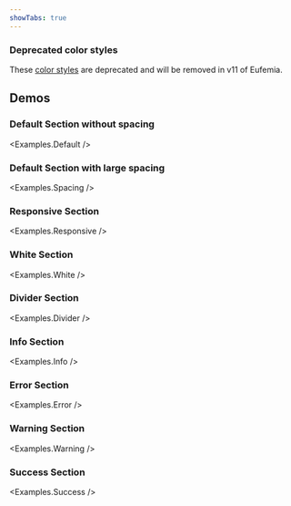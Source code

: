 ```yaml
---
showTabs: true
---
```



### Deprecated color styles

These [color styles](/uilib/components/section/deprecated/) are deprecated and will be removed in v11 of Eufemia.

## Demos

### Default Section without spacing

<Examples.Default />

### Default Section with large spacing

<Examples.Spacing />

### Responsive Section

<Examples.Responsive />

### White Section

<Examples.White />

### Divider Section

<Examples.Divider />

### Info Section

<Examples.Info />

### Error Section

<Examples.Error />

### Warning Section

<Examples.Warning />

### Success Section

<Examples.Success />

<VisibleWhenVisualTest>
  <Examples.SectionZIndex />
</VisibleWhenVisualTest>
